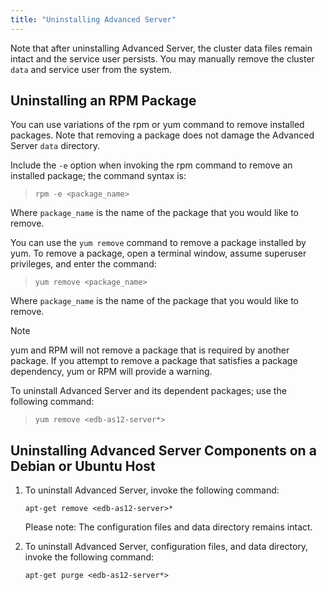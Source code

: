 ```yaml
---
title: "Uninstalling Advanced Server"
---
```


<div id="uninstalling_advanced_server" class="registered_link"></div>


Note that after uninstalling Advanced Server, the cluster data files remain intact and the service user persists. You may manually remove the cluster `data` and service user from the system.

## Uninstalling an RPM Package

You can use variations of the rpm or yum command to remove installed packages. Note that removing a package does not damage the Advanced Server `data` directory.

Include the `-e` option when invoking the rpm command to remove an installed package; the command syntax is:

> `rpm -e <package_name>`

Where `package_name` is the name of the package that you would like to remove.

You can use the `yum remove` command to remove a package installed by yum. To remove a package, open a terminal window, assume superuser privileges, and enter the command:

> `yum remove <package_name>`

Where `package_name` is the name of the package that you would like to remove.

<div class="note">

<div class="title">

Note

</div>

yum and RPM will not remove a package that is required by another package. If you attempt to remove a package that satisfies a package dependency, yum or RPM will provide a warning.

</div>

To uninstall Advanced Server and its dependent packages; use the following command:

> `yum remove <edb-as12-server*>`

## Uninstalling Advanced Server Components on a Debian or Ubuntu Host

1.  To uninstall Advanced Server, invoke the following command:

    `apt-get remove <edb-as12-server>*`

    Please note: The configuration files and data directory remains intact.

2.  To uninstall Advanced Server, configuration files, and data directory, invoke the following command:

    `apt-get purge <edb-as12-server*>`
